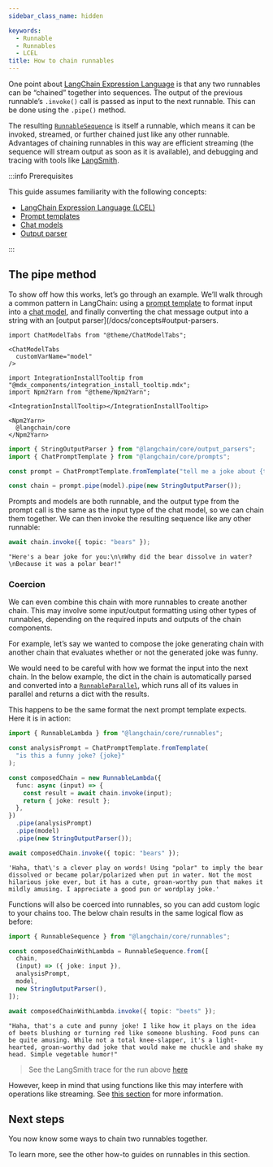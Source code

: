 ```yaml
---
sidebar_class_name: hidden

keywords:
  - Runnable
  - Runnables
  - LCEL
title: How to chain runnables
---
```


One point about [LangChain Expression
Language](../../docs/concepts/#langchain-expression-language) is that
any two runnables can be “chained” together into sequences. The output
of the previous runnable’s `.invoke()` call is passed as input to the
next runnable. This can be done using the `.pipe()` method.

The resulting
[`RunnableSequence`](https://v02.api.js.langchain.com/classes/langchain_core_runnables.RunnableSequence.html)
is itself a runnable, which means it can be invoked, streamed, or
further chained just like any other runnable. Advantages of chaining
runnables in this way are efficient streaming (the sequence will stream
output as soon as it is available), and debugging and tracing with tools
like [LangSmith](../../docs/how_to/debugging).

:::info Prerequisites

This guide assumes familiarity with the following concepts:

- [LangChain Expression Language
  (LCEL)](../../docs/concepts/#langchain-expression-language)
- [Prompt templates](../../docs/concepts/#prompt-templates)
- [Chat models](../../docs/concepts/#chat-models)
- [Output parser](../../docs/concepts/#output-parsers)

:::

## The pipe method

To show off how this works, let’s go through an example. We’ll walk
through a common pattern in LangChain: using a [prompt
template](../../docs/concepts#prompt-templates) to format input into a
[chat model](../../docs/concepts/#chat-models), and finally converting
the chat message output into a string with an \[output
parser\](/docs/concepts#output-parsers.

```mdx-code-block
import ChatModelTabs from "@theme/ChatModelTabs";

<ChatModelTabs
  customVarName="model"
/>
```

```mdx-code-block
import IntegrationInstallTooltip from "@mdx_components/integration_install_tooltip.mdx";
import Npm2Yarn from "@theme/Npm2Yarn";

<IntegrationInstallTooltip></IntegrationInstallTooltip>

<Npm2Yarn>
  @langchain/core
</Npm2Yarn>
```

```typescript
import { StringOutputParser } from "@langchain/core/output_parsers";
import { ChatPromptTemplate } from "@langchain/core/prompts";

const prompt = ChatPromptTemplate.fromTemplate("tell me a joke about {topic}");

const chain = prompt.pipe(model).pipe(new StringOutputParser());
```

Prompts and models are both runnable, and the output type from the
prompt call is the same as the input type of the chat model, so we can
chain them together. We can then invoke the resulting sequence like any
other runnable:

```typescript
await chain.invoke({ topic: "bears" });
```

```text
"Here's a bear joke for you:\n\nWhy did the bear dissolve in water?\nBecause it was a polar bear!"
```

### Coercion

We can even combine this chain with more runnables to create another
chain. This may involve some input/output formatting using other types
of runnables, depending on the required inputs and outputs of the chain
components.

For example, let’s say we wanted to compose the joke generating chain
with another chain that evaluates whether or not the generated joke was
funny.

We would need to be careful with how we format the input into the next
chain. In the below example, the dict in the chain is automatically
parsed and converted into a
[`RunnableParallel`](../../docs/how_to/parallel), which runs all of its
values in parallel and returns a dict with the results.

This happens to be the same format the next prompt template expects.
Here it is in action:

```typescript
import { RunnableLambda } from "@langchain/core/runnables";

const analysisPrompt = ChatPromptTemplate.fromTemplate(
  "is this a funny joke? {joke}"
);

const composedChain = new RunnableLambda({
  func: async (input) => {
    const result = await chain.invoke(input);
    return { joke: result };
  },
})
  .pipe(analysisPrompt)
  .pipe(model)
  .pipe(new StringOutputParser());

await composedChain.invoke({ topic: "bears" });
```

```text
'Haha, that\'s a clever play on words! Using "polar" to imply the bear dissolved or became polar/polarized when put in water. Not the most hilarious joke ever, but it has a cute, groan-worthy pun that makes it mildly amusing. I appreciate a good pun or wordplay joke.'
```

Functions will also be coerced into runnables, so you can add custom
logic to your chains too. The below chain results in the same logical
flow as before:

```typescript
import { RunnableSequence } from "@langchain/core/runnables";

const composedChainWithLambda = RunnableSequence.from([
  chain,
  (input) => ({ joke: input }),
  analysisPrompt,
  model,
  new StringOutputParser(),
]);

await composedChainWithLambda.invoke({ topic: "beets" });
```

```text
"Haha, that's a cute and punny joke! I like how it plays on the idea of beets blushing or turning red like someone blushing. Food puns can be quite amusing. While not a total knee-slapper, it's a light-hearted, groan-worthy dad joke that would make me chuckle and shake my head. Simple vegetable humor!"
```

> See the LangSmith trace for the run above
> [here](https://smith.langchain.com/public/ef1bf347-a243-4da6-9be6-54f5d73e6da2/r)

However, keep in mind that using functions like this may interfere with
operations like streaming. See [this
section](../../docs/how_to/functions) for more information.

## Next steps

You now know some ways to chain two runnables together.

To learn more, see the other how-to guides on runnables in this section.
